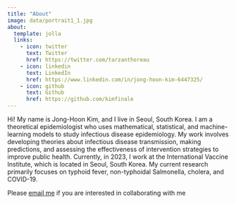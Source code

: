 ```yaml
---
title: "About"
image: data/portrait1_1.jpg
about:
  template: jolla
  links:
    - icon: twitter
      text: Twitter
      href: https://twitter.com/tarzanthoreau
    - icon: linkedin
      text: LinkedIn
      href: https://www.linkedin.com/in/jong-hoon-kim-6447325/
    - icon: github
      text: Github
      href: https://github.com/kimfinale
---
```


Hi! My name is Jong-Hoon Kim, and I live in Seoul, South Korea. I am a theoretical epidemiologist who uses mathematical, statistical, and machine-learning models to study infectious disease epidemiology. My work involves developing theories about infectious disease transmission, making predictions, and assessing the effectiveness of intervention strategies to improve public health. Currently, in 2023, I work at the International Vaccine Institute, which is located in Seoul, South Korea. My current research primarily focuses on typhoid fever, non-typhoidal Salmonella, cholera, and COVID-19.

Please [email me](mailto:kimfinale@gmail.com) if you are interested in collaborating with me
